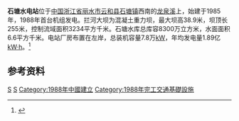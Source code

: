 {{Infobox dam
|name=石塘水电站
|official_name=
|image=
|image_size=
|image_caption=
|image_alt=
|location_map= China Zhejiang
|location_map_width=
|location_map_text=石塘水电站在浙江的位置
|coordinates={{coord|28|13|39|N|119|39|40|E|type:landmark|display=inline,title}}
|country={{PRC}}
|location=[[浙江省|浙江省]][[丽水市|丽水市]][[云和县|云和县]]<br>[[石塘镇_(云和县)|石塘镇]][[瓯江|龙泉溪]]
|purpose=发电
|status=O
|construction_began=1985年7月
|opening=1988年12月
|demolished=
|cost=
|builder='''总承包：'''华东水电工程咨询公司<br>'''土建：'''水利电力部第十二工程局
|owner=云和县石塘水电站
|operator=
|dam_type=混凝土重力坝
|dam_crosses=[[瓯江|龙泉溪]]
|dam_height_foundation=
|dam_height_thalweg=
|dam_length=255米
|dam_elevation_crest=
|dam_width_crest=
|dam_width_base=
|dam_volume=
|spillway_count=
|spillway_type=
|spillway_capacity=
|res_name=石塘水库
|res_capacity_total=8300万立方米
|res_capacity_active=
|res_capacity_inactive=
|res_catchment=3234平方千米
|res_surface=6.6平方千米
|res_max_length=25千米
|res_max_width=
|res_max_depth=
|res_elevation=102.5米
|res_tidal_range=
|plant_name=石塘水电站
|plant_coordinates=
|plant_operator=
|plant_commission=1988年12月
|plant_decommission=
|plant_type=C
|plant_hydraulic_head=
|plant_turbines=
|plant_pumpgenerators=
|plant_pumps=
|plant_capacity=7.8万千瓦
|plant_capacity_factor=
|plant_efficiency=
|plant_storage_hours=
|plant_annual_gen=
|plant_annual_gen_year=
|website=
|extra=
}}
'''石塘水电站'''位于[[中国|中国]][[浙江省|浙江省]][[丽水市|丽水市]][[云和县|云和县]][[石塘镇_(云和县)|石塘镇]]西南的[[瓯江|龙泉溪]]上，始建于1985年，1988年首台机组发电。拦河大坝为混凝土重力坝，最大坝高38.9米，坝顶长255米，控制流域面积3234平方千米。石塘水库总库容8300万立方米，水面面积6.6平方千米。电站厂房布置在左岸，总装机容量7.8万[[千瓦|kW]]，年均发电量1.89亿[[千瓦·时|kW·h]]。<ref name="中国河湖大典">{{cite book zh |author=《[[中国河湖大典|中国河湖大典]]》编纂委员会 |title=《中国河湖大典·东南诸河、台湾卷》 |format=M |edition=1 |location=北京 |publisher=中国水利水电出版社 |date=2014年12月 |pages=26页 |id= ISBN 978-7-5170-2765-2}}</ref>
==参考资料==
{{reflist}}

[[Category:浙江水电站|S]]
[[Category:云和县|S]]
[[Category:1988年中國建立|Category:1988年中國建立]]
[[Category:1988年完工交通基礎設施|Category:1988年完工交通基礎設施]]